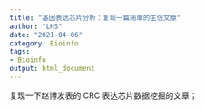 ```yaml
---
title: "基因表达芯片分析：复现一篇简单的生信文章"
author: "LHS"
date: "2021-04-06"
category: Bioinfo
tags: 
- Bioinfo
output: html_document
---
```


复现一下赵博发表的 CRC 表达芯片数据挖掘的文章；